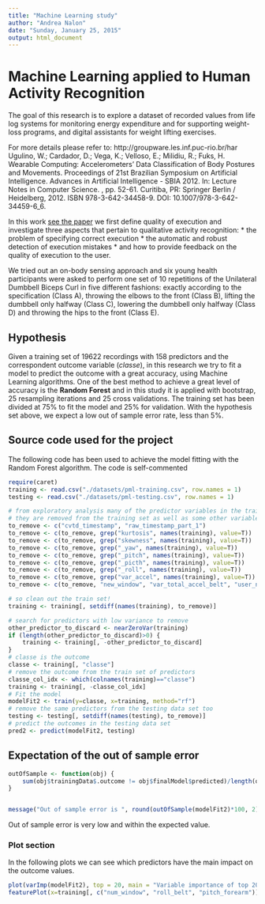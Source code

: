 ```yaml
---
title: "Machine Learning study"
author: "Andrea Nalon"
date: "Sunday, January 25, 2015"
output: html_document
---
```

# Machine Learning applied to Human Activity Recognition

The goal of this research is to explore a dataset of recorded values from life log systems for monitoring energy expenditure and for supporting weight-loss programs, and digital assistants for weight lifting exercises.

For more details please refer to: http://groupware.les.inf.puc-rio.br/har
Ugulino, W.; Cardador, D.; Vega, K.; Velloso, E.; Milidiu, R.; Fuks, H. Wearable Computing: Accelerometers' Data Classification of Body Postures and Movements. Proceedings of 21st Brazilian Symposium on Artificial Intelligence. Advances in Artificial Intelligence - SBIA 2012. In: Lecture Notes in Computer Science. , pp. 52-61. Curitiba, PR: Springer Berlin / Heidelberg, 2012. ISBN 978-3-642-34458-9. DOI: 10.1007/978-3-642-34459-6_6. 

In this work [see the paper](http://groupware.les.inf.puc-rio.br/work.jsf?p1=11201) we first define quality of execution and investigate three aspects that pertain to qualitative activity recognition:
* the problem of specifying correct execution
* the automatic and robust detection of execution mistakes
* and how to provide feedback on the quality of execution to the user.

We tried out an on-body sensing approach and six young health participants were asked to perform one set of 10 repetitions of the Unilateral Dumbbell Biceps Curl in five different fashions: exactly according to the specification (Class A), throwing the elbows to the front (Class B), lifting the dumbbell only halfway (Class C), lowering the dumbbell only halfway (Class D) and throwing the hips to the front (Class E).

## Hypothesis
Given a training set of 19622 recordings with 158 predictors and the correspondent outcome variable (*classe*), in this research we try to fit a model to predict the outcome with a great accuracy, using Machine Learning algorithms.
One of the best method to achieve a great level of accuracy is the **Random Forest** and in this study it is applied with bootstrap, 25 resampling iterations and 25 cross validations. The training set has been divided at 75% to fit the model and 25% for validation.
With the hypothesis set above, we expect a low out of sample error rate, less than 5%.

## Source code used for the project

The following code has been used to achieve the model fitting with the Random Forest algorithm. The code is self-commented

```r
require(caret)
training <- read.csv("./datasets/pml-training.csv", row.names = 1)
testing <- read.csv("./datasets/pml-testing.csv", row.names = 1)

# from exploratory analysis many of the predictor variables in the training set are sparse.
# they are removed from the training set as well as some other variables "num_window", "user_name" and timestamps.
to_remove <- c("cvtd_timestamp", "raw_timestamp_part_1")              
to_remove <- c(to_remove, grep("kurtosis", names(training), value=T))
to_remove <- c(to_remove, grep("skewness", names(training), value=T))
to_remove <- c(to_remove, grep("_yaw", names(training), value=T))
to_remove <- c(to_remove, grep("_pitch", names(training), value=T))
to_remove <- c(to_remove, grep("_picth", names(training), value=T))
to_remove <- c(to_remove, grep("_roll", names(training), value=T))
to_remove <- c(to_remove, grep("var_accel", names(training), value=T))
to_remove <- c(to_remove, "new_window", "var_total_accel_belt", "user_name")

# so clean out the train set!
training <- training[, setdiff(names(training), to_remove)]

# search for predictors with low variance to remove
other_predictor_to_discard <- nearZeroVar(training)
if (length(other_predictor_to_discard)>0) {
    training <- training[, -other_predictor_to_discard]
}
# classe is the outcome
classe <- training[, "classe"]
# remove the outcome from the train set of predictors
classe_col_idx <- which(colnames(training)=="classe")
training <- training[, -classe_col_idx]
# Fit the model
modelFit2 <- train(y=classe, x=training, method="rf")
# remove the same predictors from the testing data set too
testing <- testing[, setdiff(names(testing), to_remove)]
# predict the outcomes in the testing data set
pred2 <- predict(modelFit2, testing)

```

## Expectation of the out of sample error

```r
outOfSample <- function(obj) {
    sum(obj$trainingData$.outcome != obj$finalModel$predicted)/length(obj$trainingData$.outcome)
}


message("Out of sample error is ", round(outOfSample(modelFit2)*100, 2), " %")
```

Out of sample error is very low and within the expected value.

### Plot section

In the following plots we can see which predictors have the main impact on the outcome values.

```r
plot(varImp(modelFit2), top = 20, main = "Variable importance of top 20 predictors")
featurePlot(x=training[, c("num_window", "roll_belt", "pitch_forearm")], y=classe, plot="pairs")
```

